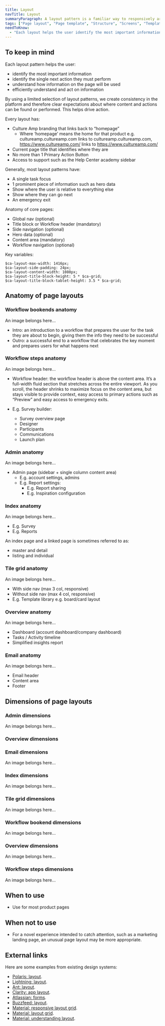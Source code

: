 ```yaml
---
title: Layout
navTitle: Layout
summaryParagraph: A layout pattern is a familiar way to responsively arrange content and other elements on a page.
tags: ["Page layout", "Page template", "Structure", "Screens", "Templates", "Forms"]
needToKnow:
  - "Each layout helps the user identify the most important information and the single next action they must perform."
---
```


## To keep in mind

Each layout pattern helps the user:

- identify the most important information
- identify the single next action they must perform
- understand how information on the page will be used
- efficiently understand and act on information

By using a limited selection of layout patterns, we create consistency in the platform and therefore clear expectations about where content and actions can be found or performed. This helps drive action.

Every layout has:

- Culture Amp branding that links back to “homepage”
  - Where ‘homepage’ means the home for that product e.g. cultureamp.cultureamp.com links to cultureamp.cultureamp.com, https://www.cultureamp.com/ links to https://www.cultureamp.com/
- Current page title that identifies where they are
- No more than 1 Primary Action Button
- Access to support such as the Help Center academy sidebar

Generally, most layout patterns have:

- A single task focus
- 1 prominent piece of information such as hero data
- Show where the user is relative to everything else
- Show where they can go next
- An emergency exit

Anatomy of core pages:

- Global nav (optional)
- Title block or Workflow header (mandatory)
- Side navigation (optional)
- Hero data (optional)
- Content area (mandatory)
- Workflow navigation (optional)

Key variables:

```
$ca-layout-max-width: 1416px;
$ca-layout-side-padding: 24px;
$ca-layout-content-width: 1080px;
$ca-layout-title-block-height: 5 * $ca-grid;
$ca-layout-title-block-tablet-height: 3.5 * $ca-grid;
```

## Anatomy of page layouts

### Workflow bookends anatomy

An image belongs here…

- Intro: an introduction to a workflow that prepares the user for the task they are about to begin, giving them the info they need to be successful
- Outro: a successful end to a workflow that celebrates the key moment and prepares users for what happens next



### Workflow steps anatomy

An image belongs here…

- Workflow header: the workflow header is above the content area. It’s a full-width fluid section that stretches across the entire viewport. As you scroll, the header shrinks to maximize focus on the content area, but stays visible to provide context, easy access to primary actions such as “Preview” and easy access to emergency exits.

- E.g. Survey builder:
  - Survey overview page
  - Designer
  - Participants
  - Communications
  - Launch plan


### Admin anatomy

An image belongs here…

- Admin page  (sidebar + single column content area)
  - E.g. account settings, admins
  - E.g. Report settings:
    - E.g. Report sharing
    - E.g. Inspiration configuration


### Index anatomy

An image belongs here…

- E.g. Survey
- E.g. Reports

An index page and a linked page is sometimes referred to as:

- master and detail
- listing and individual

### Tile grid anatomy

An image belongs here…

- With side nav (max 3 col, responsive)
- Without side nav (max 4 col, responsive)
- E.g. Template library e.g. board/card layout

### Overview anatomy

An image belongs here…

- Dashboard (account dashboard/company dashboard)
- Tasks / Activity timeline
- Simplified insights report




### Email anatomy

An image belongs here…

- Email header
- Content area
- Footer

## Dimensions of page layouts

### Admin dimensions

An image belongs here…

### Overview dimensions


### Email dimensions

An image belongs here…

### Index dimensions

An image belongs here…

### Tile grid dimensions

An image belongs here…

### Workflow bookend dimensions

An image belongs here…

### Overview dimensions

An image belongs here…


### Workflow steps dimensions

An image belongs here…


## When to use

- Use for most product pages


## When not to use

- For a novel experience intended to catch attention, such as a marketing landing page, an unusual page layout may be more appropriate.

## External links

Here are some examples from existing design systems:

- [Polaris: layout](https://polaris.shopify.com/patterns-and-guides/layout).
- [Lightning: layout](https://www.lightningdesignsystem.com/guidelines/layout/#site-main-content).
- [Ant: layout](https://ant.design/components/layout/).
- [Clarity: app layout](https://clarity.design/documentation/app-layout).
- [Atlassian: forms](https://www.atlassian.design/guidelines/product/patterns/forms).
- [Buzzfeed: layout](https://solid.buzzfeed.com/layout.html).
- [Material: responsive layout grid](https://material.io/design/layout/responsive-layout-grid.html#).
- [Material: layout grid](https://material.io/develop/web/components/layout-grid/).
- [Material: understanding layout](https://material.io/design/layout/understanding-layout.html#).

